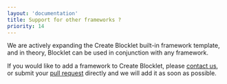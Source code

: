 ```yaml
---
layout: 'documentation'
title: Support for other frameworks ?
priority: 14
---
```


We are actively expanding the Create Blocklet built-in framework template, and in theory, Blocklet can be used in conjunction with any framework.

If you would like to add a framework to Create Blocklet, please [contact us](https://github.com/blocklet/create-blocklet/issues), or submit your [pull request](https://github.com/blocklet/) directly and we will add it as soon as possible.
